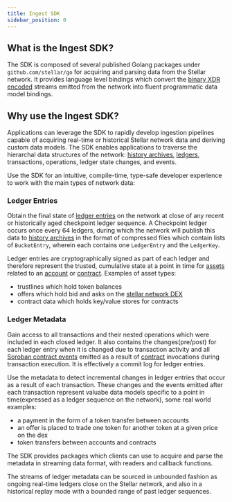 ```yaml
---
title: Ingest SDK
sidebar_position: 0
---
```


## What is the Ingest SDK?

The SDK is composed of several published Golang packages under `github.com/stellar/go` for acquiring and parsing data from the Stellar network. It provides language level bindings which convert the [binary XDR encoded](/docs/learn/encyclopedia/data-format/xdr) streams emitted from the network into fluent programmatic data model bindings.

## Why use the Ingest SDK?

Applications can leverage the SDK to rapidly develop ingestion pipelines capable of acquiring real-time or historical Stellar network data and deriving custom data models. The SDK enables applications to traverse the hierarchal data structures of the network: [history archives](/docs/validators/admin-guide/environment-preparation#history-archives), [ledgers](/docs/learn/fundamentals/stellar-data-structures/ledgers), transactions, operations, ledger state changes, and events.

Use the SDK for an intuitive, compile-time, type-safe developer experience to work with the main types of network data:

### Ledger Entries

Obtain the final state of [ledger entries](/docs/learn/fundamentals/stellar-data-structures/ledgers.mdx) on the network at close of any recent or historically aged checkpoint ledger sequence. A Checkpoint ledger occurs once every 64 ledgers, during which the network will publish this data to [history archives](/docs/validators/admin-guide/environment-preparation#history-archives) in the format of compressed files which contain lists of `BucketEntry`, wherein each contains one `LedgerEntry` and the `LedgerKey`.

Ledger entries are cryptographically signed as part of each ledger and therefore represent the trusted, cumulative state at a point in time for [assets](/docs/learn/fundamentals/stellar-data-structures/assets.mdx) related to an [account](/docs/learn/fundamentals/stellar-data-structures/accounts) or [contract](/docs/learn/encyclopedia/storage/persisting-data). Examples of asset types:

- trustlines which hold token balances
- offers which hold bid and asks on the [stellar network DEX](/docs/learn/encyclopedia/sdex/liquidity-on-stellar-sdex-liquidity-pools#sdex)
- contract data which holds key/value stores for contracts

### Ledger Metadata

Gain access to all transactions and their nested operations which were included in each closed ledger. It also contains the changes(pre/post) for each ledger entry when it is changed due to transaction activity and all [Soroban contract events](/docs/learn/encyclopedia/contract-development/events) emitted as a result of [contract](/docs/learn/fundamentals/stellar-data-structures/contracts) invocations during transaction execution. It is effectively a commit log for ledger entries.

Use the metadata to detect incremental changes in ledger entries that occur as a result of each transaction. These changes and the events emitted after each transaction represent valuabe data models specific to a point in time(expressed as a ledger sequence on the network), some real world examples:

- a payment in the form of a token transfer between accounts
- an offer is placed to trade one token for another token at a given price on the dex
- token transfers between accounts and contracts

The SDK provides packages which clients can use to acquire and parse the metadata in streaming data format, with readers and callback functions.

The streams of ledger metadata can be sourced in unbounded fashion as ongoing real-time ledgers close on the Stellar network, and also in a historical replay mode with a bounded range of past ledger sequences.

